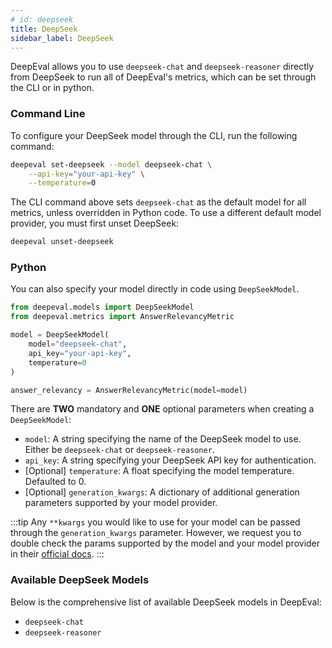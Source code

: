 ```yaml
---
# id: deepseek
title: DeepSeek
sidebar_label: DeepSeek
---
```


DeepEval allows you to use `deepseek-chat` and `deepseek-reasoner` directly from DeepSeek to run all of DeepEval's metrics, which can be set through the CLI or in python.

### Command Line

To configure your DeepSeek model through the CLI, run the following command:

```bash
deepeval set-deepseek --model deepseek-chat \
    --api-key="your-api-key" \
    --temperature=0
```

The CLI command above sets `deepseek-chat` as the default model for all metrics, unless overridden in Python code. To use a different default model provider, you must first unset DeepSeek:

```bash
deepeval unset-deepseek
```

### Python

You can also specify your model directly in code using `DeepSeekModel`.

```python
from deepeval.models import DeepSeekModel
from deepeval.metrics import AnswerRelevancyMetric

model = DeepSeekModel(
    model="deepseek-chat",
    api_key="your-api-key",
    temperature=0
)

answer_relevancy = AnswerRelevancyMetric(model=model)
```

There are **TWO** mandatory and **ONE** optional parameters when creating a `DeepSeekModel`:

- `model`: A string specifying the name of the DeepSeek model to use. Either be `deepseek-chat` or `deepseek-reasoner`.
- `api_key`: A string specifying your DeepSeek API key for authentication.
- [Optional] `temperature`: A float specifying the model temperature. Defaulted to 0.
- [Optional] `generation_kwargs`: A dictionary of additional generation parameters supported by your model provider.

:::tip
Any `**kwargs` you would like to use for your model can be passed through the `generation_kwargs` parameter. However, we request you to double check the params supported by the model and your model provider in their [official docs](https://api-docs.deepseek.com/api/create-chat-completion#request).
:::

### Available DeepSeek Models

Below is the comprehensive list of available DeepSeek models in DeepEval:

- `deepseek-chat`
- `deepseek-reasoner`
